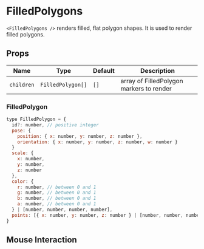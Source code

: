 
# FilledPolygons

`<FilledPolygons />` renders filled, flat polygon shapes. It is used to render filled polygons.

## Props

| Name       | Type              | Default | Description                              |
| ---------- | ----------------- | ------- | ---------------------------------------- |
| `children` | `FilledPolygon[]` | `[]`    | array of FilledPolygon markers to render |

### FilledPolygon

```js
type FilledPolygon = {
  id?: number, // positive integer
  pose: {
    position: { x: number, y: number, z: number },
    orientation: { x: number, y: number, z: number, w: number }
  }
  scale: {
    x: number,
    y: number,
    z: number
  },
  color: {
    r: number, // between 0 and 1
    g: number, // between 0 and 1
    b: number, // between 0 and 1
    a: number, // between 0 and 1
  } | [number, number, number, number],
  points: [{ x: number, y: number, z: number } | [number, number, number]],
}
```

<FilledPolygons />

## Mouse Interaction

<FilledPolygonsHitmap />
